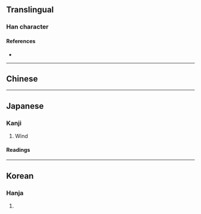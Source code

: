 {{character info}}
==Translingual==

===Han character===
{{Han char|rn=16|rad=几|as=06|sn=8|four=|canj=HNMA|ids=⿵⺇百}}

====References====
* {{Han ref|kx=0134.221|dkj=01776|hdz=80009.260|uh=51EE|ud=20974}}

----

==Chinese==
{{zh-see|風|v}}

----

==Japanese==

===Kanji===
{{ja-kanji|grade=|rs=几06}}

# Wind

====Readings====
{{ja-readings
|goon=ふう,ふ
|kanon=ほう
|kun=かぜ,かざ}}

----

==Korean==

===Hanja===
{{ko-hanja|hangeul=풍|rv=pung|mr=p'ung}}

# {{rfdef|ko|sort=几06}}